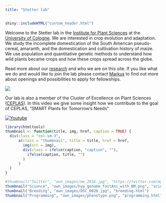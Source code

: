 ```yaml
---
title: "Stetter lab"
---
```


```r
shiny::includeHTML("custom_header.html")
```


Welcome to the Stetter lab in the [Institute for Plant Sciences](http://www.botanik.uni-koeln.de/1634.html?&L=1) at the [University of Cologne](https://www.uni-koeln.de/). 
We are interested in crop evolution and adaptation. We study the incomplete domestication of the South American pseudo-cereal, amaranth, and the domestication and cultivation history of maize. We use population and quantitative genetic methods to understand how wild plants became crops and how these crops spread across the globe. 


Read more about our [research](research.html) and who we are on this site. If you like what we do and would like to join the lab please contact [Markus](mailto:m.stetter@uni-koeln.de) to find out more about openings and possibilities to apply for fellowships.


![](own_images/labcloud.png)

Our lab is also a member of the Cluster of Excellence on Plant Sciences ([CEPLAS](https://www.ceplas.eu/en/research/principal-investigators/dr-markus-stetter/)). 
In this video we give some insight how we contribute to the goal of CEPLAS, "SMART Plants for Tomorrow’s Needs"

[![Youtube](own_images/csm_Bild_Video_Stetter.png)](https://www.youtube.com/watch?v=XitwCNy9knk "link title")

```r


library(htmltools)
thumbnail <- function(title, img, href, caption = TRUE) {
  div(class = "col-sm-3",
      a(class = "thumbnail", title = title, href = href,
        img(src = img),
        div(class = ifelse(caption, "caption", ""),
          ifelse(caption, title, "")
        )
      )
  )
}
```

```r
#thumbnail("Twitter", "own_images/me_2016.jpg", "https://twitter.com/mgstetter")
thumbnail("Science", "own_images/hyp_genome_fastAnc_with_BM.png", "science.html")
thumbnail("Breeding", "own_images/DSC_0020.jpg", "breeding.html")
thumbnail("Programming", "own_images/phenotype.png", "programming.html")

```



<!-- Google tag (gtag.js) -->
<script async src="https://www.googletagmanager.com/gtag/js?id=G-YQ1CKNGTV5"></script>
<script>
  window.dataLayer = window.dataLayer || [];
  function gtag(){dataLayer.push(arguments);}
  gtag('js', new Date());

  gtag('config', 'G-YQ1CKNGTV5');
</script>

